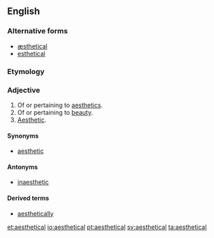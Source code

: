 ==English==

===Alternative forms===
* [[æsthetical]]
* [[esthetical]]

===Etymology===
{{suffix|aesthetic|al}}

===Adjective===
{{en-adj}}
# Of or pertaining to [[aesthetics]].
# Of or pertaining to [[beauty]].
# [[aesthetic|Aesthetic]].

====Synonyms====
* [[aesthetic]]

====Antonyms====
* [[inaesthetic]]

====Derived terms====
* [[aesthetically]]

[[et:aesthetical]]
[[io:aesthetical]]
[[pt:aesthetical]]
[[sv:aesthetical]]
[[ta:aesthetical]]